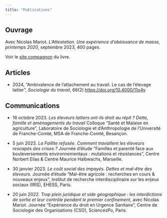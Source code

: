 ```yaml
---
title: "Publications"
---
```


## Ouvrage

Avec Nicolas Mariot. *L'Attestation. Une expérience d'obéissance de masse, printemps 2020*, septembre 2023, 400 pages.

::: callout-note
Voir le [site compagnon](https://l-attestation.github.io) du livre.
:::

## Articles

- 2024, "Ambivalence de l’attachement au travail. Le cas de l’élevage laitier", *Sociologie du travail*, 66(2) [https://doi.org/10.4000/11o4v](https://doi.org/10.4000/11o4v)


## Communications

-   16 octobre 2023. *Les éleveurs laitiers ont-ils droit au répit ? Dette, famille et aménagements du travail* Colloque "Santé et Malaise en agriculture", Laboratoire de Sociologie et d'Anthropologie de l'Université de Franche-Comté, MSA de Franche-Comté, Besançon.

-   5 juin 2023. *La Faillite refusée. Comment travaillent les éleveurs rescapés des crises ?* Journée d'étude "Familles et parenté face aux bouleversements environnementaux : mutations et résistances", Centre Norbert Elias & Centre Maurice Halbwachs, Marseille.

-   30 janvier 2023. *Le coût social des impayés. Dettes et mal-être des éleveurs.* Journée d'étude "Mal-être agricole : recherches en cours & nouveaux enjeux", Institut de recherche interdisciplinaire sur les enjeux sociaux (IRIS), EHESS, Paris.

-   20 juin 2022. *Trop plein juridique et vide géographique : les interdictions de sortie et leur contrôle pendant le premier confinement*, avec Nicolas Mariot. Journée "Expérience du droit en Urgence Sanitaire", Centre de Sociologie des Organisations (CSO), SciencesPo, Paris.
